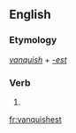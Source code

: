 ==English==

===Etymology===
''[[vanquish]]'' + ''[[-est]]''

===Verb===
{{head|en|verb form}}

# {{en-archaic second-person singular of|vanquish|lang=en}}

[[fr:vanquishest]]